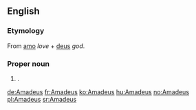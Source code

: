 ==English==

===Etymology===
From {{etyl|la}} [[amo]] ''love'' + [[deus]] ''god''.

===Proper noun===
{{en-proper noun}}

# {{given name|male|from=Latin}}.

[[de:Amadeus]]
[[fr:Amadeus]]
[[ko:Amadeus]]
[[hu:Amadeus]]
[[no:Amadeus]]
[[pl:Amadeus]]
[[sr:Amadeus]]